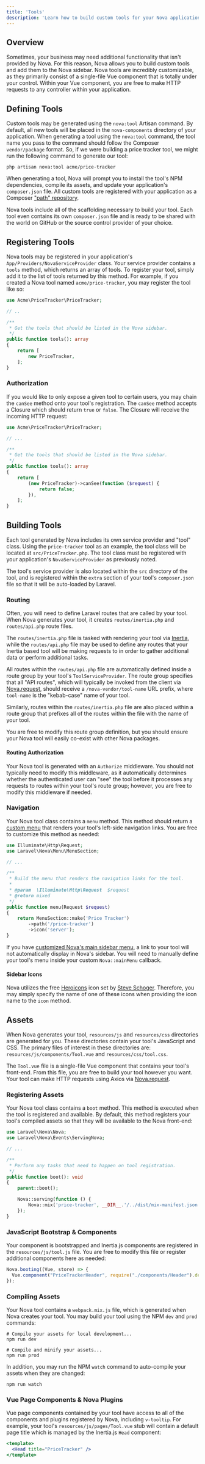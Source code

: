 ```yaml
---
title: 'Tools'
description: 'Learn how to build custom tools for your Nova application.'
---
```


## Overview

Sometimes, your business may need additional functionality that isn't provided by Nova. For this reason, Nova allows you to build custom tools and add them to the Nova sidebar. Nova tools are incredibly customizable, as they primarily consist of a single-file Vue component that is totally under your control. Within your Vue component, you are free to make HTTP requests to any controller within your application.

## Defining Tools

Custom tools may be generated using the `nova:tool` Artisan command. By default, all new tools will be placed in the `nova-components` directory of your application. When generating a tool using the `nova:tool` command, the tool name you pass to the command should follow the Composer `vendor/package` format. So, if we were building a price tracker tool, we might run the following command to generate our tool:

```shell
php artisan nova:tool acme/price-tracker
```

When generating a tool, Nova will prompt you to install the tool's NPM dependencies, compile its assets, and update your application's `composer.json` file. All custom tools are registered with your application as a Composer ["path" repository](https://getcomposer.org/doc/05-repositories#path).

Nova tools include all of the scaffolding necessary to build your tool. Each tool even contains its own `composer.json` file and is ready to be shared with the world on GitHub or the source control provider of your choice.

## Registering Tools

Nova tools may be registered in your application's `App/Providers/NovaServiceProvider` class. Your service provider contains a `tools` method, which returns an array of tools. To register your tool, simply add it to the list of tools returned by this method. For example, if you created a Nova tool named `acme/price-tracker`, you may register the tool like so:

```php app/Nova/NovaServiceProvider.php {1,11}
use Acme\PriceTracker\PriceTracker;

// ..

/**
 * Get the tools that should be listed in the Nova sidebar.
 */
public function tools(): array
{
    return [
        new PriceTracker,
    ];
}
```

### Authorization

If you would like to only expose a given tool to certain users, you may chain the `canSee` method onto your tool's registration. The `canSee` method accepts a Closure which should return `true` or `false`. The Closure will receive the incoming HTTP request:

```php app/Providers/NovaServiceProvider.php {1,11-13}
use Acme\PriceTracker\PriceTracker;

// ...

/**
 * Get the tools that should be listed in the Nova sidebar.
 */
public function tools(): array
{
    return [
        (new PriceTracker)->canSee(function ($request) {
            return false;
        }),
    ];
}
```

## Building Tools

Each tool generated by Nova includes its own service provider and "tool" class. Using the `price-tracker` tool as an example, the tool class will be located at `src/PriceTracker.php`. The tool class must be registered with your application's `NovaServiceProvider` as previously noted.

The tool's service provider is also located within the `src` directory of the tool, and is registered within the `extra` section of your tool's `composer.json` file so that it will be auto-loaded by Laravel.

### Routing

Often, you will need to define Laravel routes that are called by your tool. When Nova generates your tool, it creates `routes/inertia.php` and `routes/api.php` route files.

The `routes/inertia.php` file is tasked with rendering your tool via [Inertia](https://legacy.inertiajs.com), while the `routes/api.php` file may be used to define any routes that your Inertia based tool will be making requests to in order to gather additional data or perform additional tasks.

All routes within the `routes/api.php` file are automatically defined inside a route group by your tool's `ToolServiceProvider`. The route group specifies that all "API routes", which will typically be invoked from the client via [Nova.request](./frontend#nova-requests), should receive a `/nova-vendor/tool-name` URL prefix, where `tool-name` is the "kebab-case" name of your tool.

Similarly, routes within the `routes/inertia.php` file are also placed within a route group that prefixes all of the routes within the file with the name of your tool.

You are free to modify this route group definition, but you should ensure your Nova tool will easily co-exist with other Nova packages.

#### Routing Authorization

Your Nova tool is generated with an `Authorize` middleware. You should not typically need to modify this middleware, as it automatically determines whether the authenticated user can "see" the tool before it processes any requests to routes within your tool's route group; however, you are free to modify this middleware if needed.

### Navigation

Your Nova tool class contains a `menu` method. This method should return a [custom menu](./menus) that renders your tool's left-side navigation links. You are free to customize this method as needed:

```php nova-components/PriceTracker/src/PriceTracker.php
use Illuminate\Http\Request;
use Laravel\Nova\Menu\MenuSection;

// ...

/**
 * Build the menu that renders the navigation links for the tool.
 *
 * @param  \Illuminate\Http\Request  $request
 * @return mixed
 */
public function menu(Request $request)
{
    return MenuSection::make('Price Tracker')
        ->path('/price-tracker')
        ->icon('server');
}
```

<Note>

If you have [customized Nova's main sidebar menu](./menus#customizing-the-main-menu), a link to your tool will not automatically display in Nova's sidebar. You will need to manually define your tool's menu inside your custom `Nova::mainMenu` callback.
</Note>

#### Sidebar Icons

Nova utilizes the free [Heroicons](https://heroicons.com/) icon set by [Steve Schoger](https://twitter.com/steveschoger). Therefore, you may simply specify the name of one of these icons when providing the icon name to the `icon` method.

## Assets

When Nova generates your tool, `resources/js` and `resources/css` directories are generated for you. These directories contain your tool's JavaScript and CSS. The primary files of interest in these directories are: `resources/js/components/Tool.vue` and `resources/css/tool.css`.

The `Tool.vue` file is a single-file Vue component that contains your tool's front-end. From this file, you are free to build your tool however you want. Your tool can make HTTP requests using Axios via [Nova.request](./frontend#nova-requests).

### Registering Assets

Your Nova tool class contains a `boot` method. This method is executed when the tool is registered and available. By default, this method registers your tool's compiled assets so that they will be available to the Nova front-end:

```php nova-components/PriceTracker/src/ToolServiceProvider.php {14}
use Laravel\Nova\Nova;
use Laravel\Nova\Events\ServingNova;

// ...

/**
 * Perform any tasks that need to happen on tool registration.
 */
public function boot(): void
{
    parent::boot();

    Nova::serving(function () {
        Nova::mix('price-tracker', __DIR__.'/../dist/mix-manifest.json');
    });
}
```

### JavaScript Bootstrap & Components

Your component is bootstrapped and Inertia.js components are registered in the `resources/js/tool.js` file. You are free to modify this file or register additional components here as needed:

```js nova-components/PriceTracker/resources/js/tool.js
Nova.booting((Vue, store) => {
  Vue.component("PriceTrackerHeader", require("./components/Header").default);
});
```

### Compiling Assets

Your Nova tool contains a `webpack.mix.js` file, which is generated when Nova creates your tool. You may build your tool using the NPM `dev` and `prod` commands:

```shell
# Compile your assets for local development...
npm run dev

# Compile and minify your assets...
npm run prod
```

In addition, you may run the NPM `watch` command to auto-compile your assets when they are changed:

```shell
npm run watch
```

### Vue Page Components & Nova Plugins

Vue page components contained by your tool have access to all of the components and plugins registered by Nova, including `v-tooltip`. For example, your tool's `resources/js/pages/Tool.vue` stub will contain a default page title which is managed by the Inertia.js `Head` component:

```jsx
<template>
  <Head title="PriceTracker" />
</template>
```
